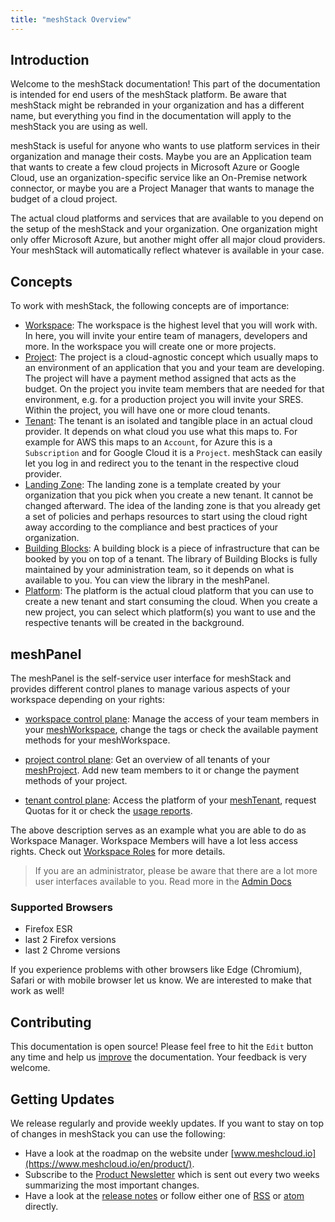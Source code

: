 ```yaml
---
title: "meshStack Overview"
---
```


## Introduction

Welcome to the meshStack documentation! This part of the documentation is intended for end users of the meshStack platform. Be aware that meshStack might be rebranded in your organization and has a different name, but everything you find in the documentation will apply to the meshStack you are using as well.

meshStack is useful for anyone who wants to use platform services in their organization and manage their costs. Maybe you are an Application team that wants to create a few cloud projects in Microsoft Azure or Google Cloud, use an organization-specific service like an On-Premise network connector, or maybe you are a Project Manager that wants to manage the budget of a cloud project.

The actual cloud platforms and services that are available to you depend on the setup of the meshStack and your organization. One organization might only offer Microsoft Azure, but another might offer all major cloud providers. Your meshStack will automatically reflect whatever is available in your case.

## Concepts

To work with meshStack, the following concepts are of importance:

* [Workspace](/docs/meshcloud.workspace.html): The workspace is the highest level that you will work with. In here, you will invite your entire team of managers, developers and more. In the workspace you will create one or more projects.
* [Project](/docs/meshcloud.project.html): The project is a cloud-agnostic concept which usually maps to an environment of an application that you and your team are developing. The project will have a payment method assigned that acts as the budget. On the project you invite team members that are needed for that environment, e.g. for a production project you will invite your SRES. Within the project, you will have one or more cloud tenants.
* [Tenant](/docs/meshcloud.tenant.html): The tenant is an isolated and tangible place in an actual cloud provider. It depends on what cloud you use what this maps to. For example for AWS this maps to an `Account`, for Azure this is a `Subscription` and for Google Cloud it is a `Project`. meshStack can easily let you log in and redirect you to the tenant in the respective cloud provider.
* [Landing Zone](/docs/meshcloud.landing-zones.html): The landing zone is a template created by your organization that you pick when you create a new tenant. It cannot be changed afterward. The idea of the landing zone is that you already get a set of policies and perhaps resources to start using the cloud right away according to the compliance and best practices of your organization.
* [Building Blocks](/docs/administration.building-blocks.html): A building block is a piece of infrastructure that can be booked by you on top of a tenant. The library of Building Blocks is fully maintained by your administration team, so it depends on what is available to you. You can view the library in the meshPanel.
* [Platform](/docs/meshcloud.platforms.html): The platform is the actual cloud platform that you can use to create a new tenant and start consuming the cloud. When you create a new project, you can select which platform(s) you want to use and the respective tenants will be created in the background.

## meshPanel

The meshPanel is the self-service user interface for meshStack and provides different control planes to manage various aspects of your workspace depending on your rights:

* [workspace control plane](/docs/meshcloud.workspace.html#managing-your-meshworkspace): Manage the access of your team members in your [meshWorkspace](/docs/meshcloud.workspace.html), change the tags or check the available payment methods for your meshWorkspace.

* [project control plane](/docs/meshcloud.project.html#manage-meshprojects): Get an overview of all tenants of your [meshProject](/docs/meshcloud.project.html). Add new team members to it or change the payment methods of your project.

* [tenant control plane](/docs/meshcloud.tenant.html#using-your-tenant): Access the platform of your [meshTenant](/docs/meshcloud.tenant.html), request Quotas for it or check the [usage reports](/docs/meshcloud.cost-management.html#tenant-usage-reports).

The above description serves as an example what you are able to do as Workspace Manager. Workspace Members will have a lot less access rights. Check out [Workspace Roles](/docs/meshcloud.workspace.html#meshworkspace-roles) for more details.

> If you are an administrator, please be aware that there are a lot more user interfaces available to you. Read more in the [Admin Docs](/docs/meshstack.index.html)

### Supported Browsers

* Firefox ESR
* last 2 Firefox versions
* last 2 Chrome versions

If you experience problems with other browsers like Edge (Chromium), Safari or with mobile browser let us know. We are interested to make that work as well!

## Contributing

This documentation is open source! Please feel free to hit the `Edit` button any time and help us [improve](https://github.com/meshcloud/meshcloud-docs/blob/master/CONTRIBUTING.md) the documentation. Your feedback is very welcome.

## Getting Updates

We release regularly and provide weekly updates. If you want to stay on top of changes in meshStack you can use the following:

* Have a look at the roadmap on the website under [www.meshcloud.io](https://www.meshcloud.io/en/product/).
* Subscribe to the [Product Newsletter](https://share.hsforms.com/1AbELCsdRRP6EaCkm1UeATwc0hrp) which is sent out every two weeks summarizing the most important changes.
* Have a look at the [release notes](/blog) or follow either one of [RSS](/blog/feed.xml) or [atom](/blog/atom.xml) directly.
